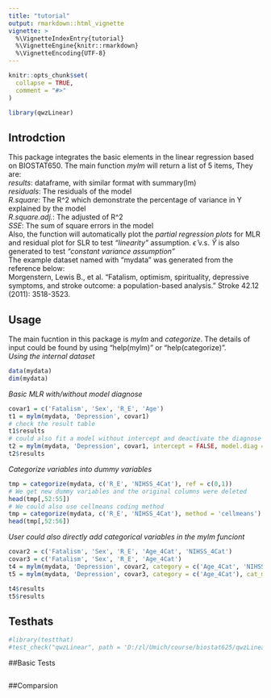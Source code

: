 ```yaml
---
title: "tutorial"
output: rmarkdown::html_vignette
vignette: >
  %\VignetteIndexEntry{tutorial}
  %\VignetteEngine{knitr::rmarkdown}
  %\VignetteEncoding{UTF-8}
---
```


```r
knitr::opts_chunk$set(
  collapse = TRUE,
  comment = "#>"
)
```

```r
library(qwzLinear)
```
## Introdction  
This package integrates the basic elements in the linear regression based on BIOSTAT650. The main function *mylm* will return a list of 5 items, They are:  
*results*: dataframe, with similar format with summary(lm)  
*residuals*: The residuals of the model  
*R.square*: The R^2 which demonstrate the percentage of variance in Y explained by the model  
*R.square.adj.*: The adjusted of R^2  
*SSE*: The sum of square errors in the model  
Also, the function will automatically plot the *partial regression plots* for MLR and residual plot for SLR to test *"linearity"* assumption. $\hat{\epsilon}$ v.s. $\hat{Y}$ is also generated to test *"constant variance assumption"*  
The example dataset named with "mydata" was generated from the reference below:  
Morgenstern, Lewis B., et al. "Fatalism, optimism, spirituality, depressive symptoms, and stroke outcome: a population-based analysis." Stroke 42.12 (2011): 3518-3523.

## Usage
The main fucntion in this package is *mylm* and *categorize*. The details of input could be found by using "help(mylm)" or “help(categorize)".  
*Using the internal dataset*  
```r
data(mydata)
dim(mydata)
```
*Basic MLR with/without model diagnose*  
```r
covar1 = c('Fatalism', 'Sex', 'R_E', 'Age')
t1 = mylm(mydata, 'Depression', covar1)
# check the result table 
t1$results
# could also fit a model without intercept and deactivate the diagnose function
t2 = mylm(mydata, 'Depression', covar1, intercept = FALSE, model.diag = FALSE)
t2$results
```
  
*Categorize variables into dummy variables *  
```r
tmp = categorize(mydata, c('R_E', 'NIHSS_4Cat'), ref = c(0,1))
# We get new dummy variables and the original columns were deleted
head(tmp[,52:55])
# We could also use cellmeans coding method 
tmp = categorize(mydata, c('R_E', 'NIHSS_4Cat'), method = 'cellmeans')
head(tmp[,52:56])
```
  
*User could also directly add categorical variables in the mylm funciont*
```r
covar2 = c('Fatalism', 'Sex', 'R_E', 'Age_4Cat', 'NIHSS_4Cat')
covar3 = c('Fatalism', 'Sex', 'R_E', 'Age_4Cat')
t4 = mylm(mydata, 'Depression', covar2, category = c('Age_4Cat', 'NIHSS_4Cat'), ref = c(1,1))
t5 = mylm(mydata, 'Depression', covar3, category = c('Age_4Cat'), cat_method = 'cellmeans', intercept = F, model.diag = F)
```
```r
t4$results
t5$results
```

## Testhats
```r
#library(testthat)
#test_check("qwzLinear", path = 'D:/zl/Umich/course/biostat625/qwzLinear/tests/')
```

##Basic Tests
```r
```

##Comparsion
```r
```
